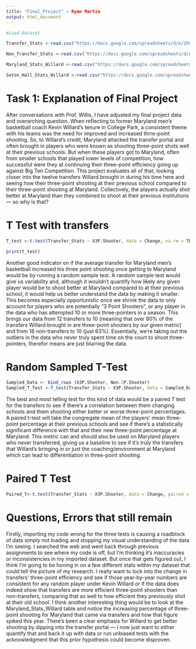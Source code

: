 ```yaml
---
title: "Final_Project" - Ryan Martin
output: html_document
---
```


```r
#Load Dataset

Transfer_Stats <-read.csv("https://docs.google.com/spreadsheets/d/e/2PACX-1vTxh6lyUk5C5u2dKVpm9DgqXXlOiGai6rJWxNicrOPw9z_OBq-3b8_T2qkvaEEnBNmvTPA8VKm5zDUa/pub?output=csv")

Non_Transfer_Stats <-read.csv("https://docs.google.com/spreadsheets/d/e/2PACX-1vTxh6lyUk5C5u2dKVpm9DgqXXlOiGai6rJWxNicrOPw9z_OBq-3b8_T2qkvaEEnBNmvTPA8VKm5zDUa/pub?gid=2050881943&single=true&output=csv")

Maryland_Stats_Willard <-read.csv("https://docs.google.com/spreadsheets/d/e/2PACX-1vTxh6lyUk5C5u2dKVpm9DgqXXlOiGai6rJWxNicrOPw9z_OBq-3b8_T2qkvaEEnBNmvTPA8VKm5zDUa/pub?gid=1795258445&single=true&output=csv")

Seton_Hall_Stats_Willard <-read.csv("https://docs.google.com/spreadsheets/d/e/2PACX-1vTxh6lyUk5C5u2dKVpm9DgqXXlOiGai6rJWxNicrOPw9z_OBq-3b8_T2qkvaEEnBNmvTPA8VKm5zDUa/pub?gid=1874426111&single=true&output=csv")
```

# Task 1: Explanation of Final Project

After conversations with Prof. Willis, I have adjusted my final project data and overarching question. When reflecting to former Maryland men's basketball coach Kevin Willard's tenure in College Park, a consistent theme with his teams was the need for improved and increased thrre-point shooting. So, to Willard's credit, Maryland attacked the transfer portal and often brought in players who were known as shooting three-point shots well at their previous schools. But when these players got to Maryland, often from smaller schools that played lower levels of competition, how successful were they at continuing their three-point efficiency going up against Big Ten Competition. This project evaluates all of that, looking closer into the twelve transfers Willard brought in during his time here and seeing how their three-point shooting at their previous school compared to their three-point shooting at Maryland. Collectively, the players actually shot better at Maryland than they combined to shoot at their previous institutions — so why is that?

# T Test with transfers
```r
T_test <-t.test(Transfer_Stats ~ X3P.Shooter, data = Change, na.rm = TRUE)

print(t_test)
```


Another good indicator on if the average transfer for Maryland men's basketball increased his three point shooting once getting to Maryland would be by running a random sample test. A random sample test would give us variability and, although it wouldn't quantify how likely any given player would be to shoot better at Maryland compared to at their previous school, it would help us better understand the data by making it smaller. This becomes especially opportunistic once we shrink the data to only account for players who are potentially "3 Point Shooters", or any player in the data who has attempted 10 or more three-pointers in a season. This brings our data from 12 transfers to 10 (meaning that over 80% of the transfers Willard brought in are three-point shooters by our given metric) and from 16 non-transfers to 10 (just 63%). Essentially, we're taking out the outliers in the data who never truly spent time on the court to shoot three-pointers, therefor means are just blurring the data.

# Random Sampled T-Test
```r
Sampled_Data <- bind_rows (X3P.Shooter, Non.3P.Shooter)
Sampled_T_Test <-T_test(Transfer_Stats ~ X3P.Shooter, data = Sampled_Data)
```

The best and most telling test for this kind of data would be a paired T test for the transfers to see if there's a correlation between them changing schools and them shooting either better or worse three-point percentages. A paired t-test will take the congregate mean of the players' mean three-point percentage at their previous schools and see if there's a statistically significant difference with that and their new three-point percentage at Maryland. This metric can and should also be used on Maryland players who never transferred, giving us a baseline to see if it's truly the transfers that Willard's bringing in or just the coaching/environment at Maryland which can lead to differentiation in three-point shooting.

# Paired T Test
```r
Paired_T<-t.test(Transfer_Stats ~ X3P.Shooter, data = Change, paired = TRUE)

```
# Questions, Errors that still remain
Firstly, importing my code wrong for the three tests is causing a roadblock of data simply not loading and stopping my visual understanding of the data I'm seeing. I searched the web and went back through previous assignments to see where my code is off, but I'm thinking it's inaccuracies or inconsistencies in my imported dataset. But once that gets figured out, I think I'm going to be honing in on a few different stats within my dataset that could tell the picture of my research. I really want to lock into the change in transfers' three-point efficiency and see if those year-by-year numbers are consistent for any random player under Kevin Willard or if the data does indeed show that transfers are more efficient three-point shooters than non-transfers, comparing that as well to how efficient they previously shot at their old school. I think another interesting thing would be to look at the Maryland_Stats_Willard table and notice the increasing percentage of three-point shooting for Maryland that came via transfers and how that figure spiked this year. There's been a clear emphasis for Willard to get better shooting by dipping into the transfer portal — I now just want to either quantify that and back it up with data or run unbiased tests with the acknowledgment that this prior hypothesis could become disproven.

